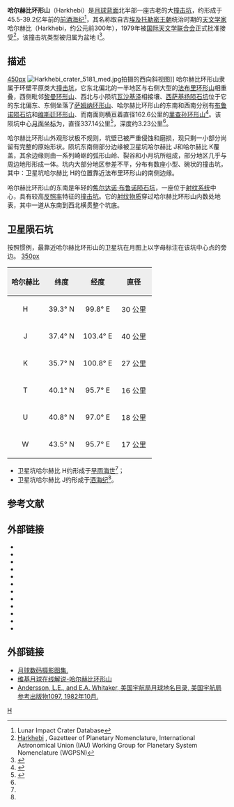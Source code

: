 {{lunar crater data|
 image=Harkhebi LROC.jpg|
 caption=[[月球勘测轨道飞行器|月球勘测轨道飞行器]]拍摄的图像|
 latitude=39.6|
 N_or_S=N|
 longitude=98.3|
 E_or_W=E|
 diameter=237 公里|
 depth=''未知''|
 colong=266|
 eponym=哈尔赫比}}
'''哈尔赫比环形山'''（Harkhebi）是[[月球背面|月球背面]]北半部一座古老的大[[撞击坑|撞击坑]]，约形成于45.5-39.2亿年前的[[前酒海纪|前酒海纪]]<ref name=LICD>Lunar Impact Crater Database</ref>，其名称取自古[[埃及|埃及]][[托勒密王朝|托勒密王朝]]统治时期的[[天文学家|天文学家]]哈尔赫比（Harkhebi，约公元前300年），1979年被[[国际天文学联合会|国际天文学联合会]]正式批准接受<ref>[http://planetarynames.wr.usgs.gov/Feature/2365 Harkhebi] {{Wayback|url=http://planetarynames.wr.usgs.gov/Feature/2365 |date=20201127013237 }}, Gazetteer of Planetary Nomenclature, International Astronomical Union (IAU) Working Group for Planetary System Nomenclature (WGPSN)</ref>，该撞击坑类型被归属为盆地 I<ref>{{Cite web |url=http://www.lpi.usra.edu/resources/mapcatalog/LunarFarsideCharts/LFC-1%201stEd/LFC-1%202ndEd/LFC-1A/ |title=Lunar Farside Chart (LFC-1A) |accessdate=2016-05-21 |archive-date=2017-05-10 |archive-url=https://web.archive.org/web/20170510152936/http://www.lpi.usra.edu/resources/mapcatalog/LunarFarsideCharts/LFC-1%201stEd/LFC-1%202ndEd/LFC-1A/ |dead-url=no }}</ref>。

==描述==
[[image:Far_side_29A.jpg|450px]]  
[[Image:Harkhebi_crater_5181_med.jpg|thumb]]拍摄的西向斜视图]]
哈尔赫比环形山隶属于环壁平原类大[[撞击坑|撞击坑]]，它东北偏北的一半地区与右侧大型的[[法布里环形山|法布里环形山]]相重叠，西侧毗邻[[黎曼环形山|黎曼环形山]]、西北与小陨坑[[瓦沙基泽陨石坑|瓦沙基泽]]相接壤、[[西萨基扬陨石坑|西萨基扬陨石坑]]位于它的东北偏东、东侧坐落了[[萨姆纳环形山|萨姆纳环形山]]、哈尔赫比环形山的东南和西南分别有[[布鲁诺_(坑)|布鲁诺陨石坑]]和[[维斯廷环形山|维斯廷环形山]]、而南面则横亘着直径162.6公里的[[里查孙环形山|里查孙环形山]]<ref>{{Cite web |url=http://planetarynames.wr.usgs.gov/images/Lunar/lac_29_wac.pdf |title=Crater Harkhebi on the map LAC-29. |accessdate=2017-02-04 |archive-date=2018-07-15 |archive-url=https://web.archive.org/web/20180715210541/https://planetarynames.wr.usgs.gov/images/Lunar/lac_29_wac.pdf |dead-url=no }}</ref>。该陨坑中心[[月面坐标|月面坐标]]为{{Coord|40.87|N|98.74|E|globe:Moon|nogoogle=1|noosm=1}}，直径337.14公里<ref name="IAU">{{Cite web |url=http://planetarynames.wr.usgs.gov/Feature/2365 |title=Directory of the International Astronomical Union |accessdate=2016-05-21 |archive-date=2020-11-27 |archive-url=https://web.archive.org/web/20201127013237/https://planetarynames.wr.usgs.gov/Feature/2365 |dead-url=no }}</ref>，深度约3.23公里<ref name="LICD"/>。

哈尔赫比环形山外观形状极不规则，坑壁已被严重侵蚀和磨损，现只剩一小部分尚留有完整的原始形状。陨坑东南侧部分边缘被卫星坑哈尔赫比 J和哈尔赫比 K覆盖，其余边缘则由一系列崎岖的弧形山岭、裂谷和小月坑所组成，部分地区几乎与周边地形形成一体。坑内大部分地区参差不平，分布有数座小型、碗状的撞击坑，其中：卫星坑哈尔赫比 H的位置靠近法布里环形山的南侧边缘。

哈尔赫比环形山的东南是年轻的[[布鲁诺_(坑)|焦尔达诺·布鲁诺陨石坑]]，一座位于[[射纹系统|射纹系统]]中心，具有较高[[反照率|反照率]]特征的[[撞击坑|撞击坑]]。它的[[射纹系统|射纹物质]]穿过哈尔赫比环形山内数处地表，其中一道从东南到西北横贯整个坑底。

==卫星陨石坑==
按照惯例，最靠近哈尔赫比环形山的卫星坑在月图上以字母标注在该坑中心点的旁边。
[[image:Harkhebi_sattelite_craters_map.jpg|350px]]

{| class="wikitable"
!width="25%" style="background:#eeeeee;" |哈尔赫比 
!width="25%" style="background:#eeeeee;" |纬度
!width="25%" style="background:#eeeeee;" |经度
!width="25%" style="background:#eeeeee;" |直径
|-
|align="center"|H
|align="center"|39.3° N
|align="center"|99.8° E
|align="center"|30 公里
|-
|align="center"|J
|align="center"|37.4° N
|align="center"|103.4° E
|align="center"|40 公里
|-
|align="center"|K
|align="center"|35.7° N
|align="center"|100.8° E
|align="center"|27 公里
|-
|align="center"|T
|align="center"|40.1° N
|align="center"|95.7° E
|align="center"|16 公里
|-
|align="center"|U
|align="center"|40.8° N
|align="center"|97.0° E
|align="center"|18 公里
|-
|align="center"|W
|align="center"|43.5° N
|align="center"|95.7° E
|align="center"|17 公里
|}{{clear}}
* 卫星坑哈尔赫比 H约形成于[[早雨海世|早雨海世]]<ref name="LICD"/>；
* 卫星坑哈尔赫比 J约形成于[[酒海纪|酒海纪]]<ref name="LICD"/>。

==参考文献==
{{reflist}}

==外部链接==
{{reflist}}
* {{cite book
  | last1 = Andersson
  | first1 = L. E.
  | last2 = Whitaker
  | first2 = E. A.
  | authorlink2 = Ewen Whitaker
  | date = 1982
  | title = [[NASA|NASA]] Catalogue of Lunar Nomenclature
  | publisher = NASA RP-1097
  | ref = harv
  }}
* {{cite web
  | last = Blue
  | first = Jennifer
  | date = July 25, 2007
  | title = Gazetteer of Planetary Nomenclature
  | publisher = [[United_States_Geological_Survey|USGS]]
  | url = http://planetarynames.wr.usgs.gov/
  | accessdate = 2007-08-05
  | ref = harv
  | archive-date = 2012-04-08
  | archive-url = https://www.webcitation.org/66mXDr4G9?url=http://planetarynames.wr.usgs.gov/
  | dead-url = no
  }}
* {{cite book
  | last1 = Bussey
  | first1 = B.
  | authorlink1 = Ben Bussey
  | last2 = Spudis
  | first2 = P.
  | authorlink2 = Paul Spudis
  | date = 2004
  | title = The Clementine Atlas of the Moon
  | publisher = Cambridge University Press
  | location = New York
  | isbn = 978-0-521-81528-4
  | ref = harv
  }}
* {{cite book
  | last1 = Cocks
  | first1 = Elijah E.
  | last2 = Cocks
  | first2 = Josiah C.
  | date = 1995
  | title = Who's Who on the Moon: A Biographical Dictionary of Lunar Nomenclature
  | url = https://archive.org/details/isbn_9780936389271
  | publisher = Tudor Publishers
  | isbn = 978-0-936389-27-1
  | ref = harv
  }}
* {{cite web
  | last = McDowell
  | first = Jonathan
  | date = July 15, 2007
  | url = http://host.planet4589.org/astro/lunar/
  | title = Lunar Nomenclature
  | publisher = Jonathan's Space Report
  | accessdate = 2007-10-24
  | ref = harv
  | archive-date = 2019-06-21
  | archive-url = https://web.archive.org/web/20190621012337/http://host.planet4589.org/astro/lunar/
  | dead-url = no
  }}
* {{cite journal| last1 = Menzel| first1 = D. H.| last2 = Minnaert| first2 = M.| last3 = Levin| first3 = B.| last4 = Dollfus| first4 = A.| last5 = Bell| first5 = B.| title = Report on Lunar Nomenclature by the Working Group of Commission 17 of the IAU| doi = 10.1007/BF00171763| journal = Space Science Reviews| volume = 12| issue = 2| pages = 136–186| date = 1971| bibcode = 1971SSRv...12..136M| ref = harv}}
* {{cite book
  | first = Patrick
  | last = Moore
  | authorlink = Patrick Moore
  | date = 2001
  | title = On the Moon
  | url = https://archive.org/details/patrickmooreonmo00patr
  | publisher = Sterling Publishing Co.
  | isbn = 978-0-304-35469-6
  | ref = harv
  }}
* {{cite book
  | first = Fred W.
  | last = Price
  | date = 1988
  | title = The Moon Observer's Handbook
  | publisher = Cambridge University Press
  | isbn = 978-0-521-33500-3
  | ref = harv
  }}
* {{cite book
  | last = Rükl
  | first = Antonín
  | authorlink = Antonín Rükl
  | date = 1990
  | title = Atlas of the Moon
  | publisher = Kalmbach Books
  | isbn = 978-0-913135-17-4
  | ref = harv
  }}
* {{cite book
  | last = Webb
  | first = Rev. T. W.
  | authorlink = Thomas William Webb
  | date = 1962
  | title = Celestial Objects for Common Telescopes
  | url = https://archive.org/details/celestialobjects00webb
  | edition = 6th revised
  | publisher = Dover
  | isbn = 978-0-486-20917-3
  | ref = harv
  }}
* {{cite book
  | first = Ewen A.
  | last = Whitaker
  | authorlink = Ewen Whitaker
  | date = 1999
  | title = Mapping and Naming the Moon
  | publisher = Cambridge University Press
  | isbn = 978-0-521-62248-6
  | ref = harv
  }}
* {{cite book
  | first = Peter T.
  | last = Wlasuk
  | date = 2000
  | title = Observing the Moon
  | publisher = Springer
  | isbn = 978-1-85233-193-1
  | ref = harv
 }}
{{refend}}

==外部链接==
*[http://www.lpi.usra.edu/resources/lunar_orbiter/bin/srch_nam.shtml?Harkhebi%7C0 月球数码摄影图集.]{{Wayback|url=http://www.lpi.usra.edu/resources/lunar_orbiter/bin/srch_nam.shtml?Harkhebi%7C0 |date=20201127013147 }}
*[http://the-moon.wikispaces.com/Harkhebi 维基月球在线解说-哈尔赫比环形山]{{Wayback|url=http://the-moon.wikispaces.com/Harkhebi |date=20180531115618 }}
*[http://planet4589.org/astro/lunar/RP-1097.pdf Andersson, L.E., and E.A. Whitaker, 美国宇航局月球地名目录, 美国宇航局参考出版物1097, 1982年10月.]{{Wayback|url=http://planet4589.org/astro/lunar/RP-1097.pdf |date=20141006125838 }}

[[Category:月球环形山|H]]
{{月球環形山 (G-K)}}